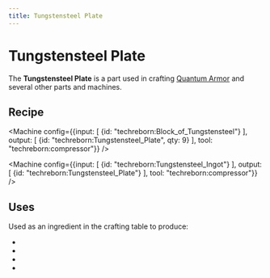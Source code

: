 ```yaml
---
title: Tungstensteel Plate
---
```


<ItemImage file="Tungstensteel_Plate" alt="Tungstensteel Plate" size="200" />

# Tungstensteel Plate

The **Tungstensteel Plate** is a part used in crafting [Quantum Armor](/docs/items/armor/quantum_armor) and several other parts and machines.

## Recipe

<Machine config={{input: [
	{id: "techreborn:Block_of_Tungstensteel"}
], output: [
	{id: "techreborn:Tungstensteel_Plate", qty: 9}
], tool: "techreborn:compressor"}} />

<Machine config={{input: [
	{id: "techreborn:Tungstensteel_Ingot"}
], output: [
	{id: "techreborn:Tungstensteel_Plate"}
], tool: "techreborn:compressor"}} />

## Uses

Used as an ingredient in the crafting table to produce:

- <McItem slug="techreborn:Plasma_Generator" />
- <McItem slug="techreborn:Fluid_Replicator" />
- <McItem slug="techreborn:quantum_chestplate" />
- <McItem slug="techreborn:quantum_leggings" />
